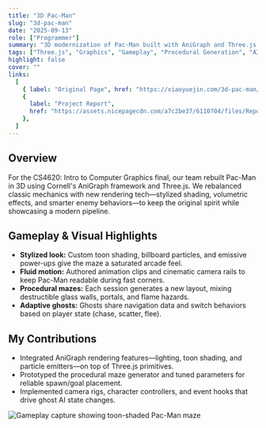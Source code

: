 ```yaml
---
title: "3D Pac-Man"
slug: "3d-pac-man"
date: "2025-09-13"
role: ["Programmer"]
summary: "3D modernization of Pac-Man built with AniGraph and Three.js for Cornell's CS4620 practicum, complete with stylized shading, smarter ghosts, and procedural mazes."
tags: ["Three.js", "Graphics", "Gameplay", "Procedural Generation", "AI"]
highlight: false
cover: ""
links:
  [
    { label: "Original Page", href: "https://xiaoyuejin.com/3d-pac-man/" },
    {
      label: "Project Report",
      href: "https://assets.nicepagecdn.com/a7c2be37/6110704/files/Report9.pdf",
    },
  ]
---
```




## Overview

For the CS4620: Intro to Computer Graphics final, our team rebuilt Pac-Man in 3D using Cornell's AniGraph framework and Three.js. We rebalanced classic mechanics with new rendering tech—stylized shading, volumetric effects, and smarter enemy behaviors—to keep the original spirit while showcasing a modern pipeline.

## Gameplay & Visual Highlights

- **Stylized look:** Custom toon shading, billboard particles, and emissive power-ups give the maze a saturated arcade feel.
- **Fluid motion:** Authored animation clips and cinematic camera rails to keep Pac-Man readable during fast corners.
- **Procedural mazes:** Each session generates a new layout, mixing destructible glass walls, portals, and flame hazards.
- **Adaptive ghosts:** Ghosts share navigation data and switch behaviors based on player state (chase, scatter, flee).

## My Contributions

- Integrated AniGraph rendering features—lighting, toon shading, and particle emitters—on top of Three.js primitives.
- Prototyped the procedural maze generator and tuned parameters for reliable spawn/goal placement.
- Implemented camera rigs, character controllers, and event hooks that drive ghost AI state changes.

![Gameplay capture showing toon-shaded Pac-Man maze](/projects/3d-pac-man/Screenshot2023-12-21at3.54.54AM-3.png)
